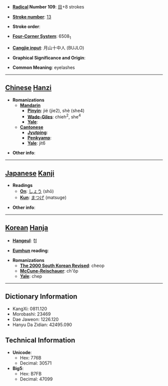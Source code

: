 * '''[[Wiktionary:Chinese radical index| Radical]] Number 109''': [[Wiktionary:Chinese radical index 目|目]]+8 strokes

* '''[[Wiktionary:Chinese total strokes index|Stroke number]]''': [[Wiktionary:Chinese total strokes index 13|13]]

* '''Stroke order''': 

* '''[[Wiktionary:Chinese four corner index|Four-Corner System]]''': 6508<sub>1</sub>

* '''[[Wiktionary:Chinese Cangjie index|Cangjie input]]''': 月山十中人 (BUJLO)

* '''Graphical Significance and Origin''': 

* '''Common Meaning''': eyelashes

----

== [[Chinese]] [[Hanzi]] ==

* '''Romanizations'''
** '''[[Mandarin]]'''
*** '''[[Pinyin]]''': jié (jie2), shè (she4)
*** '''[[Wade-Giles]]''': chieh<sup>2</sup>, she<sup>4</sup>
*** '''[[Yale]]''': 
** '''[[Cantonese]]'''
*** '''[[Jyutping]]''':
*** '''[[Penkyamp]]''': 
*** '''[[Yale]]''': jit6

* '''Other info''': 

----

== [[Japanese]] [[Kanji]] ==

* '''Readings'''
** '''[[On]]''': [[しょう]] (shō)
** '''[[Kun]]''': [[まつげ]] (matsuge)

* '''Other info''':  

----

== [[Korean]] [[Hanja]] ==

* '''[[Hangeul]]''': 첩

* '''[[Eumhun]] reading''': 

* '''Romanizations'''
** '''[[The 2000 South Korean Revised Romanization|The 2000 South Korean Revised]]''': cheop
** '''[[McCune-Reischauer]]''': ch'ŏp
** '''[[Yale]]''': chep

----

== Dictionary Information ==

* KangXi: 0811.120
* Morobashi: 23469
* Dae Jaweon: 1226.120
* Hanyu Da Zidian: 42495.090

== Technical Information ==

* '''Unicode''':
** Hex: 776B
** Decimal: 30571
* '''Big5''':
** Hex: B7FB
** Decimal: 47099